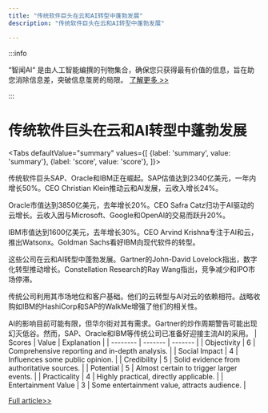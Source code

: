 ```yaml
---
title: "传统软件巨头在云和AI转型中蓬勃发展"
description: "传统软件巨头在云和AI转型中蓬勃发展"

---
```



:::info

“智闻AI“ 是由人工智能编撰的刊物集合，确保您只获得最有价值的信息，旨在助您消除信息差，突破信息茧房的局限。  [了解更多 >>](/)

:::

# 传统软件巨头在云和AI转型中蓬勃发展


<Tabs
	defaultValue="summary"
	values={[
	{label: 'summary', value: 'summary'},
	{label: 'score', value: 'score'},
]}>
<TabItem value="summary">


传统软件巨头SAP、Oracle和IBM正在崛起。SAP估值达到2340亿美元，一年内增长50%。CEO Christian Klein推动云和AI发展，云收入增长24%。

Oracle市值达到3850亿美元，去年增长20%。CEO Safra Catz归功于AI驱动的云增长。云收入因与Microsoft、Google和OpenAI的交易而跃升20%。

IBM市值达到1600亿美元，去年增长30%。CEO Arvind Krishna专注于AI和云，推出Watsonx。Goldman Sachs看好IBM向现代软件的转型。

这些公司在云和AI转型中蓬勃发展。Gartner的John-David Lovelock指出，数字化转型推动增长。Constellation Research的Ray Wang指出，竞争减少和IPO市场停滞。

传统公司利用其市场地位和客户基础。他们的云转型与AI对云的依赖相符。战略收购如IBM的HashiCorp和SAP的WalkMe增强了他们的相关性。

AI的影响目前可能有限，但华尔街对其有需求。Gartner的炒作周期警告可能出现幻灭低谷。然而，SAP、Oracle和IBM等传统公司已准备好迎接主流AI的采用。
</TabItem>
<TabItem value="score">
	| Scores     | Value   | Explanation |
	| -------- | ------- | ------- |
	| Objectivity  | 6    | Comprehensive reporting and in-depth analysis.    |
	| Social Impact | 4     | Influences some public opinion.    |
	| Credibility    | 5    | Solid evidence from authoritative sources.    |
	| Potential    | 5    | Almost certain to trigger larger events.    |
	| Practicality    | 4    | Highly practical, directly applicable.    |
	| Entertainment Value    | 3    | Some entertainment value, attracts audience.    |
</TabItem>
</Tabs>

[Full article>>](https://techcrunch.com/2024/06/29/sap-and-oracle-and-ibm-oh-my-cloud-and-ai-drive-legacy-software-firms-to-record-valuations/)
